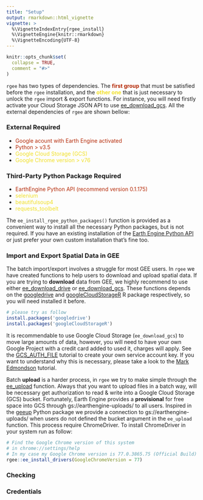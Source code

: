 ```yaml
---
title: "Setup"
output: rmarkdown::html_vignette
vignette: >
  %\VignetteIndexEntry{rgee_install}
  %\VignetteEngine{knitr::rmarkdown}
  %\VignetteEncoding{UTF-8}
---
```


```r
knitr::opts_chunk$set(
  collapse = TRUE,
  comment = "#>"
)
```

`rgee` has two types of dependencies. The <span style="color:#b52b09">**first group**</span> that must be satisfied before the `rgee` installation, and the <span style="color:#f0df26">**other one**</span> that is just necessary to unlock the `rgee` import & export functions. For instance, you will need firstly activate your Cloud Storage JSON API to use [ee_download_gcs](https://csaybar.github.io/rgee/reference/ee_download_gcs.html). All the external dependencies of `rgee` are shown bellow:

### External Required 

- <span style="color:#b52b09">Google acount with Earth Engine activated</span>
- <span style="color:#b52b09">Python > v3.5</span>
- <span style="color:#f0df26">Google Cloud Storage (GCS)</span>
- <span style="color:#f0df26">Google Chrome version > v76 </span>

### Third-Party Python Package Required

- <span style="color:#b52b09"> EarthEngine Python API (recommend version 0.1.175)</span>
- <span style="color:#f0df26"> selenium </span>
- <span style="color:#f0df26">beautifulsoup4</span>
- <span style="color:#f0df26">requests_toolbelt</span>

The `ee_install_rgee_python_packages()` function is provided as a convenient way to install all the necessary Python packages, but is not required. If you have an existing installation of the [Earth Engine Python API](https://pypi.org/project/earthengine-api/) or just prefer your own custom installation that’s fine too.

### Import and Export Spatial Data in GEE

The batch import/export involves a struggle for most GEE users. In `rgee` we have created functions to help users to download and upload spatial data. If you are trying to **download** data from GEE, we highly recommend to use either [ee_download_drive](https://csaybar.github.io/rgee/reference/ee_download_drive.html) or [ee_download_gcs](https://csaybar.github.io/rgee/reference/ee_download_gcs.html). These functions depends on the [googledrive](https://googledrive.tidyverse.org/) and  [googleCloudStorageR](http://code.markedmondson.me/googleCloudStorageR/) R package respectively, so you will need installed it before.

```r
# please try as follow
install.packages('googledrive')
install.packages('googleCloudStorageR')
```

It is recommendable to use Google Cloud Storage (`ee_download_gcs`) to move large amounts of data, however,  you will need to have your own Google Project with a credit card added to used it, charges will apply. See the [GCS_AUTH_FILE](http://code.markedmondson.me/googleCloudStorageR/articles/googleCloudStorageR.html) tutorial to create your own service account key. If you want to understand why this is necessary, please take a look to the [Mark Edmondson
](http://code.markedmondson.me/googleCloudStorageR/articles/googleCloudStorageR.html) tutorial.

Batch **upload** is a harder process, in `rgee` we try to make simple through the [ee_upload](https://csaybar.github.io/rgee/reference/ee_upload.html) function. Always that you want to upload files in a batch way, will be necessary get authorization to read & write into a Google Cloud Storage (GCS) bucket. Fortunately, Earth Engine provides a **provisional** for free space into GCS through gs://earthengine-uploads/ to all users. Inspired in the [geeup](https://pypi.org/project/geeup/0.3.3/) Python package we provide a connection to gs://earthengine-uploads/ when users do not defined the bucket argument in the `ee_upload` function. This process require ChromeDriver. To install ChromeDriver in your system run as follow:

```r
# Find the Google Chrome version of this system
# in chrome://settings/help
# In my case my Google Chrome version is 77.0.3865.75 (Official Build) (64-bit)
rgee::ee_install_drivers(GoogleChromeVersion = 77)
```

### Checking

### Credentials

